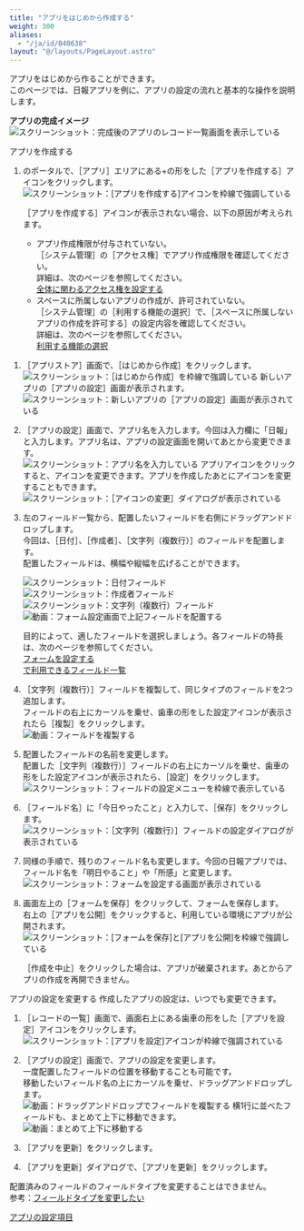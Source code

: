 ```yaml
---
title: "アプリをはじめから作成する"
weight: 300
aliases:
  - "/ja/id/040638"
layout: "@/layouts/PageLayout.astro"
---
```




アプリをはじめから作ることができます。  
このページでは、日報アプリを例に、アプリの設定の流れと基本的な操作を説明します。

**アプリの完成イメージ**  
<Img src="/k/kintone/img-ja/tutorial_img18.png" alt="スクリーンショット：完成後のアプリのレコード一覧画面を表示している" />

<Heading id="create_app_tutorial_10">アプリを作成する</Heading>
1. <Kintone />のポータルで、<Wovn>［アプリ］</Wovn>エリアにある+の形をした<Wovn>［アプリを作成する］</Wovn>アイコンをクリックします。  
   <Img src="/k/kintone/img-ja/tutorial_img19.png" alt="スクリーンショット：[アプリを作成する]アイコンを枠線で強調している" />

   <Note>

   <Wovn>［アプリを作成する］</Wovn>アイコンが表示されない場合、以下の原因が考えられます。

   * アプリ作成権限が付与されていない。  
     <Wovn>［<Kintone />システム管理］</Wovn>の<Wovn>［アクセス権］</Wovn>でアプリ作成権限を確認してください。  
     詳細は、次のページを参照してください。  
     [<Kintone />全体に関わるアクセス権を設定する](/k/ja/id/040867.html)
   * スペースに所属しないアプリの作成が、許可されていない。  
    <Wovn>［<Kintone />システム管理］</Wovn>の<Wovn>［利用する機能の選択］</Wovn>で、<Wovn>［スペースに所属しないアプリの作成を許可する］</Wovn>の設定内容を確認してください。  
     詳細は、次のページを参照してください。  
     [利用する機能の選択](/k/ja/id/04031.html#admin_feature_activation_3010)

  </Note>

1. <Wovn>［<Kintone />アプリストア］</Wovn>画面で、<Wovn>［はじめから作成］</Wovn>をクリックします。  
   <Img src="/k/kintone/img-ja/tutorial_01.png" alt="スクリーンショット：［はじめから作成］を枠線で強調している" />
  新しいアプリの<Wovn>［アプリの設定］</Wovn>画面が表示されます。  
   <Img src="/k/kintone/img-ja/tutorial_02.png" alt="スクリーンショット：新しいアプリの［アプリの設定］画面が表示されている" />

1. <Wovn>［アプリの設定］</Wovn>画面で、アプリ名を入力します。今回は入力欄に「日報」と入力します。アプリ名は、アプリの設定画面を開いてあとから変更できます。  
   <Img src="/k/kintone/img-ja/tutorial_img03.png" alt="スクリーンショット：アプリ名を入力している" />
  アプリアイコンをクリックすると、アイコンを変更できます。アプリを作成したあとにアイコンを変更することもできます。  
   <Img src="/k/kintone/img-ja/tutorial_03.png" alt="スクリーンショット：［アイコンの変更］ダイアログが表示されている" />

1. 左のフィールド一覧から、配置したいフィールドを右側にドラッグアンドドロップします。  
  今回は、<Wovn>［日付］</Wovn>、<Wovn>［作成者］</Wovn>、<Wovn>［文字列（複数行）］</Wovn>のフィールドを配置します。  
  配置したフィールドは、横幅や縦幅を広げることができます。 

   <Img src="/k/kintone/img-ja/time.png" alt="スクリーンショット：日付フィールド" />
   <Img src="/k/kintone/img-ja/createdby.png" alt="スクリーンショット：作成者フィールド" />
   <Img src="/k/kintone/img-ja/text_multi_01.png" alt="スクリーンショット：文字列（複数行）フィールド" />
   <Img src="/k/kintone/img-ja/giftutorial_01.gif" alt="動画：フォーム設定画面で上記フィールドを配置する" />

   <Hint>

   目的によって、適したフィールドを選択しましょう。各フィールドの特長は、次のページを参照してください。  
   [フォームを設定する](/k/ja/id/040554.html)  
   [<Kintone />で利用できるフィールド一覧](/k/ja/id/040513.html)

   </Hint>

1. <Wovn>［文字列（複数行）］</Wovn>フィールドを複製して、同じタイプのフィールドを2つ追加します。  
  フィールドの右上にカーソルを乗せ、歯車の形をした設定アイコンが表示されたら<Wovn>［複製］</Wovn>をクリックします。  
   <Img src="/k/kintone/img-ja/giftutorial_02.gif" alt="動画：フィールドを複製する" />

1. 配置したフィールドの名前を変更します。  
  配置した<Wovn>［文字列（複数行）］</Wovn>フィールドの右上にカーソルを乗せ、歯車の形をした設定アイコンが表示されたら、<Wovn>［設定］</Wovn>をクリックします。  
   <Img src="/k/kintone/img-ja/tutorial_img21.png" alt="スクリーンショット：フィールドの設定メニューを枠線で表示している" />

1. <Wovn>［フィールド名］</Wovn>に「今日やったこと」と入力して、<Wovn>［保存］</Wovn>をクリックします。  
   <Img src="/k/kintone/img-ja/tutorial_img04.png" alt="スクリーンショット：［文字列（複数行）］フィールドの設定ダイアログが表示されている" />

1. 同様の手順で、残りのフィールド名も変更します。今回の日報アプリでは、フィールド名を「明日やること」や「所感」と変更します。  
   <Img src="/k/kintone/img-ja/tutorial_05.png" alt="スクリーンショット：フォームを設定する画面が表示されている" />

1. 画面左上の<Wovn>［フォームを保存］</Wovn>をクリックして、フォームを保存します。  
  右上の<Wovn>［アプリを公開］</Wovn>をクリックすると、利用している環境にアプリが公開されます。  
   <Img src="/k/kintone/img-ja/tutorial_img22.png" alt="スクリーンショット：[フォームを保存]と[アプリを公開]を枠線で強調している" />

   <Note>

   <Wovn>［作成を中止］</Wovn>をクリックした場合は、アプリが破棄されます。あとからアプリの作成を再開できません。

   </Note>

<Heading id="create_app_tutorial_20">アプリの設定を変更する</Heading>
作成したアプリの設定は、いつでも変更できます。

1. <Wovn>［レコードの一覧］</Wovn>画面で、画面右上にある歯車の形をした<Wovn>［アプリを設定］</Wovn>アイコンをクリックします。  
   <Img src="/k/kintone/img/settings_new_icon.png" alt="スクリーンショット：[アプリを設定]アイコンが枠線で強調されている" />

1. <Wovn>［アプリの設定］</Wovn>画面で、アプリの設定を変更します。  
  一度配置したフィールドの位置を移動することも可能です。  
  移動したいフィールド名の上にカーソルを乗せ、ドラッグアンドドロップします。  
   <Img src="/k/kintone/img-ja/giftutorial_03.gif" alt="動画：ドラッグアンドドロップでフィールドを複製する" />
  横1行に並べたフィールドも、まとめて上下に移動できます。  
   <Img src="/k/kintone/img-ja/giftutorial_04.gif" alt="動画：まとめて上下に移動する" />

1. <Wovn>［アプリを更新］</Wovn>をクリックします。

1. <Wovn>［アプリを更新］</Wovn>ダイアログで、<Wovn>［アプリを更新］</Wovn>をクリックします。

<Note>

配置済みのフィールドのフィールドタイプを変更することはできません。  
参考：[フィールドタイプを変更したい](/k/ja/id/040776.html)

</Note>

<Reference>

[アプリの設定項目](/k/ja/id/040603.html)

</Reference>

